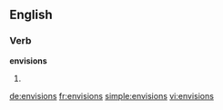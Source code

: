 ==English==

===Verb===
'''envisions'''

# {{third-person singular of|[[envision]]}}

[[de:envisions]]
[[fr:envisions]]
[[simple:envisions]]
[[vi:envisions]]